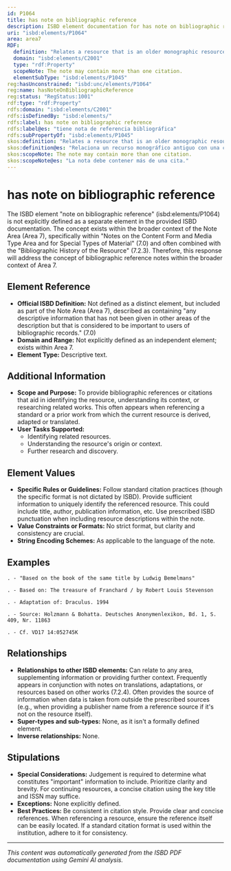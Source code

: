 ```yaml
---
id: P1064
title: has note on bibliographic reference
description: ISBD element documentation for has note on bibliographic reference
uri: "isbd:elements/P1064"
area: area7
RDF:
  definition: "Relates a resource that is an older monographic resource to a citation, given in a standard and abbreviated form, to a description of the resource in a list describing older monographic resources."
  domain: "isbd:elements/C2001"
  type: "rdf:Property"
  scopeNote: The note may contain more than one citation.
  elementSubType: "isbd:elements/P1045"
reg:hasUnconstrained: "isbd:unc/elements/P1064"
reg:name: hasNoteOnBibliographicReference
reg:status: "RegStatus:1001"
rdf:type: "rdf:Property"
rdfs:domain: "isbd:elements/C2001"
rdfs:isDefinedBy: "isbd:elements/"
rdfs:label: has note on bibliographic reference
rdfs:label@es: "tiene nota de referencia bibliográfica"
rdfs:subPropertyOf: "isbd:elements/P1045"
skos:definition: "Relates a resource that is an older monographic resource to a citation, given in a standard and abbreviated form, to a description of the resource in a list describing older monographic resources."
skos:definition@es: "Relaciona un recurso monográfico antiguo con una cita, de forma abreviada y normalizada de la descripción del recurso, en una lista que describe recursos monográficos antiguos."
skos:scopeNote: The note may contain more than one citation.
skos:scopeNote@es: "La nota debe contener más de una cita."
---
```

# has note on bibliographic reference

The ISBD element "note on bibliographic reference" (isbd:elements/P1064) is not explicitly defined as a separate element in the provided ISBD documentation.  The concept exists within the broader context of the Note Area (Area 7), specifically within "Notes on the Content Form and Media Type Area and for Special Types of Material" (7.0) and often combined with the "Bibliographic History of the Resource" (7.2.3).  Therefore, this response will address the concept of bibliographic reference notes within the broader context of Area 7.

## Element Reference

- **Official ISBD Definition:** Not defined as a distinct element, but included as part of the Note Area (Area 7), described as containing "any descriptive information that has not been given in other areas of the description but that is considered to be important to users of bibliographic records." (7.0)
- **Domain and Range:** Not explicitly defined as an independent element; exists within Area 7.
- **Element Type:**  Descriptive text.

## Additional Information

- **Scope and Purpose:** To provide bibliographic references or citations that aid in identifying the resource, understanding its context, or researching related works. This often appears when referencing a standard or a prior work from which the current resource is derived, adapted or translated.
- **User Tasks Supported:**
    - Identifying related resources.
    - Understanding the resource's origin or context.
    - Further research and discovery.

## Element Values

- **Specific Rules or Guidelines:**  Follow standard citation practices (though the specific format is not dictated by ISBD).  Provide sufficient information to uniquely identify the referenced resource. This could include title, author, publication information, etc.  Use prescribed ISBD punctuation when including resource descriptions within the note.
- **Value Constraints or Formats:** No strict format, but clarity and consistency are crucial.
- **String Encoding Schemes:** As applicable to the language of the note.

## Examples

```
. - "Based on the book of the same title by Ludwig Bemelmans"
```

```
. - Based on: The treasure of Franchard / by Robert Louis Stevenson
```

```
. - Adaptation of: Draculus. 1994
```
```
. - Source: Holzmann & Bohatta. Deutsches Anonymenlexikon, Bd. 1, S. 409, Nr. 11863
```

```
. - Cf. VD17 14:052745K 
```


## Relationships

- **Relationships to other ISBD elements:**  Can relate to any area, supplementing information or providing further context.  Frequently appears in conjunction with notes on translations, adaptations, or resources based on other works (7.2.4). Often provides the source of information when data is taken from outside the prescribed sources (e.g., when providing a publisher name from a reference source if it's not on the resource itself).
- **Super-types and sub-types:** None, as it isn't a formally defined element.
- **Inverse relationships:** None.

## Stipulations

- **Special Considerations:**  Judgement is required to determine what constitutes "important" information to include. Prioritize clarity and brevity.  For continuing resources, a concise citation using the key title and ISSN may suffice.
- **Exceptions:** None explicitly defined.
- **Best Practices:** Be consistent in citation style. Provide clear and concise references.  When referencing a resource, ensure the reference itself can be easily located.  If a standard citation format is used within the institution, adhere to it for consistency.


---

*This content was automatically generated from the ISBD PDF documentation using Gemini AI analysis.*
